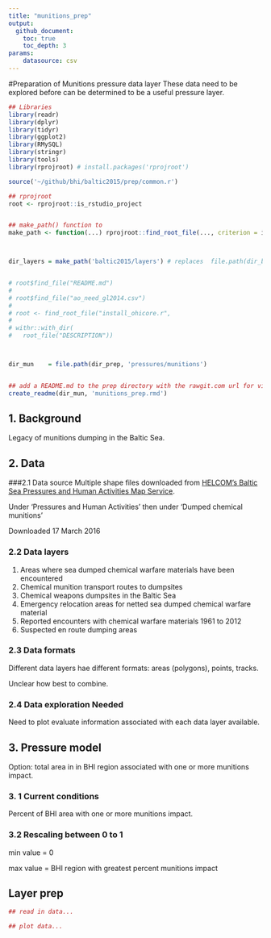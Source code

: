 ```yaml
---
title: "munitions_prep"
output:
  github_document:
    toc: true
    toc_depth: 3
params: 
    datasource: csv
---
```


#Preparation of Munitions pressure data layer 
These data need to be explored before can be determined to be a useful pressure layer.  

```r

## Libraries
library(readr)
library(dplyr)
library(tidyr)
library(ggplot2)
library(RMySQL)
library(stringr)
library(tools)
library(rprojroot) # install.packages('rprojroot')

source('~/github/bhi/baltic2015/prep/common.r')

## rprojroot
root <- rprojroot::is_rstudio_project


## make_path() function to 
make_path <- function(...) rprojroot::find_root_file(..., criterion = is_rstudio_project)



dir_layers = make_path('baltic2015/layers') # replaces  file.path(dir_baltic, 'layers')


# root$find_file("README.md")
# 
# root$find_file("ao_need_gl2014.csv")
# 
# root <- find_root_file("install_ohicore.r", 
# 
# withr::with_dir(
#   root_file("DESCRIPTION"))



dir_mun    = file.path(dir_prep, 'pressures/munitions')


## add a README.md to the prep directory with the rawgit.com url for viewing on GitHub
create_readme(dir_mun, 'munitions_prep.rmd')
```

## 1. Background
Legacy of munitions dumping in the Baltic Sea.


## 2. Data

###2.1 Data source
Multiple shape files downloaded from [HELCOM's Baltic Sea Pressures and Human Activities Map Service](http://maps.helcom.fi/website/Pressures/index.html).  

Under 'Pressures and Human Activities' then under 'Dumped chemical munitions'  

Downloaded 17 March 2016  

### 2.2 Data layers
1. Areas where sea dumped chemical warfare materials have been encountered  
2. Chemical munition transport routes to dumpsites  
3. Chemical weapons dumpsites in the Baltic Sea  
4. Emergency relocation areas for netted sea dumped chemical warfare material  
5. Reported encounters with chemical warfare materials 1961 to 2012  
6. Suspected en route dumping areas  

### 2.3 Data formats
Different data layers hae different formats: areas (polygons), points, tracks.  

Unclear how best to combine.  

### 2.4 Data exploration Needed
Need to plot evaluate information associated with each data layer available.  

## 3. Pressure model
Option: total area in in BHI region associated with one or more munitions impact.

### 3. 1 Current conditions
Percent of BHI area with one or more munitions impact.  

### 3.2 Rescaling between 0 to 1

min value = 0

max value = BHI region with greatest percent munitions impact  


## Layer prep

```r
## read in data...

## plot data...

```
